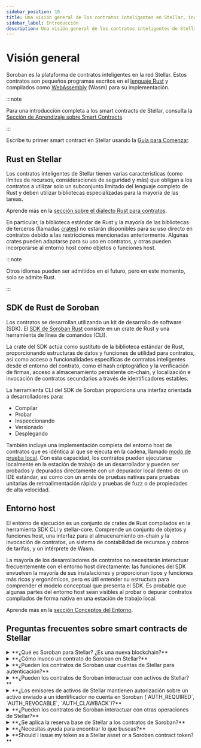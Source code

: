 ```yaml
---
sidebar_position: 10
title: Una visión general de los contratos inteligentes en Stellar, incluyendo el SDK de Rust y preguntas frecuentes
sidebar_label: Introducción
description: Una visión general de los contratos inteligentes de Stellar, incluyendo información sobre el SDK de Rust de Soroban, el entorno de host, y respuestas a preguntas generales que se hacen comúnmente.
---
```


# Visión general

Soroban es la plataforma de contratos inteligentes en la red Stellar. Estos contratos son pequeños programas escritos en el [lenguaje Rust](https://www.rust-lang.org/) y compilados como [WebAssembly](https://webassembly.org/) (Wasm) para su implementación.

:::note

Para una introducción completa a los smart contracts de Stellar, consulta la [Sección de Aprendizaje sobre Smart Contracts](../../learn/fundamentals/contract-development/overview.mdx).

:::

Escribe tu primer smart contract en Stellar usando la [Guía para Comenzar](./getting-started/setup.mdx).

## Rust en Stellar

Los contratos inteligentes de Stellar tienen varias características (como límites de recursos, consideraciones de seguridad y más) que obligan a los contratos a utilizar solo un subconjunto limitado del lenguaje completo de Rust y deben utilizar bibliotecas especializadas para la mayoría de las tareas.

Aprende más en la [sección sobre el dialecto Rust para contratos](../../learn/fundamentals/contract-development/rust-dialect.mdx).

En particular, la biblioteca estándar de Rust y la mayoría de las bibliotecas de terceros (llamadas [crates](../../learn/migrate/evm/solidity-and-rust-advanced-concepts#crates)) no estarán disponibles para su uso directo en contratos debido a las restricciones mencionadas anteriormente. Algunas crates pueden adaptarse para su uso en contratos, y otras pueden incorporarse al entorno host como objetos o funciones host.

:::note

Otros idiomas pueden ser admitidos en el futuro, pero en este momento, solo se admite Rust.

:::

## SDK de Rust de Soroban

Los contratos se desarrollan utilizando un kit de desarrollo de software (SDK). El [SDK de Soroban Rust](../../tools/sdks/contract-sdks.mdx#soroban-rust-sdk) consiste en un crate de Rust y una herramienta de línea de comandos (CLI).

La crate del SDK actúa como sustituto de la biblioteca estándar de Rust, proporcionando estructuras de datos y funciones de utilidad para contratos, así como acceso a funcionalidades específicas de contratos inteligentes desde el entorno del contrato, como el hash criptográfico y la verificación de firmas, acceso a almacenamiento persistente on-chain, y localización e invocación de contratos secundarios a través de identificadores estables.

La herramienta CLI del SDK de Soroban proporciona una interfaz orientada a desarrolladores para:

- Compilar
- Probar
- Inspeccionando
- Versionado
- Desplegando

También incluye una implementación completa del entorno host de contratos que es idéntica al que se ejecuta en la cadena, llamado [modo de prueba local](/docs/learn/fundamentals/contract-development/errors-and-debugging/debugging#local-testing-mode). Con esta capacidad, los contratos pueden ejecutarse localmente en la estación de trabajo de un desarrollador y pueden ser probados y depurados directamente con un depurador local dentro de un IDE estándar, así como con un arnés de pruebas nativas para pruebas unitarias de retroalimentación rápida y pruebas de fuzz o de propiedades de alta velocidad.

## Entorno host

El entorno de ejecución es un conjunto de crates de Rust compilados en la herramienta SDK CLI y stellar-core. Comprende un conjunto de objetos y funciones host, una interfaz para el almacenamiento on-chain y la invocación de contratos, un sistema de contabilidad de recursos y cobros de tarifas, y un intérprete de Wasm.

La mayoría de los desarrolladores de contratos no necesitarán interactuar frecuentemente con el entorno host directamente: las funciones del SDK envuelven la mayoría de sus instalaciones y proporcionan tipos y funciones más ricos y ergonómicos, pero es útil entender su estructura para comprender el modelo conceptual que presenta el SDK. Es probable que algunas partes del entorno host sean visibles al probar o depurar contratos compilados de forma nativa en una estación de trabajo local.

Aprende más en la [sección Conceptos del Entorno](../../learn/fundamentals/contract-development/environment-concepts.mdx).

## Preguntas frecuentes sobre smart contracts de Stellar

<!-- prettier-ignore-start -->

<details>
  <summary>
   **¿Qué es Soroban para Stellar? ¿Es una nueva blockchain?**
  </summary>
  Soroban no es una nueva blockchain. Soroban es una plataforma de contratos inteligentes
  integrada en la blockchain Stellar existente. Es una función aditiva
  que vive junto a las operaciones existentes de Stellar
  y no las reemplaza.
</details>
<details>
  <summary>
   **¿Cómo invoco un contrato de Soroban en Stellar?**
  </summary>
  Invoca un contrato de Soroban enviando una transacción que contenga la nueva
  operación:
  [`InvokeHostFunctionOp`](../../learn/fundamentals/transactions/list-of-operations.mdx#invoke-host-function).
</details>
<details>
  <summary>
    **¿Pueden los contratos de Soroban usar cuentas de Stellar para autenticación?​**
  </summary>
  Sí. Las cuentas de Stellar se comparten con Soroban. Los contratos inteligentes tienen acceso a la configuración del firmante de la cuenta de Stellar y conocen la cuenta fuente que los invocó directamente en una transacción. Consulta la [sección de Autorización](../../learn/fundamentals/contract-development/authorization.mdx) para obtener más información.
</details>
<details>
  <summary>
   **¿Pueden los contratos de Soroban interactuar con activos de Stellar?​**
  </summary>
  Sí. Soroban contiene un [Contrato de Activos Stellar](../../tokens/stellar-asset-contract.mdx) integrado que puede interactuar con
  líneas de confianza clásicas.
</details>
<details>
  <summary>
    **¿Los emisores de activos de Stellar mantienen autorización sobre un activo enviado a
    un identificador no cuenta en Soroban (`AUTH_REQUIRED`, `AUTH_REVOCABLE`,
    `AUTH_CLAWBACK`)​?**
  </summary>
  Sí. Los emisores retienen el mismo nivel de control en Soroban que tienen
  regularmente. Esta funcionalidad es accesible a través de un conjunto de funciones de administración
  (clawback, set_auth) en el Contrato de Activos Stellar integrado.
</details>
<details>
  <summary>
    **¿Pueden los contratos de Soroban interactuar con otras operaciones de Stellar?​**
  </summary>
  No. Aparte de las interacciones con cuentas y activos mencionadas anteriormente. Esto
  significa que los contratos de Soroban no pueden interactuar con el SDEX, saldos reclamables o patrocinadores.
</details>
<details>
  <summary>
    **¿Se aplica la reserva base de Stellar a los contratos de Soroban?​**
  </summary>
  No. Soroban tiene una [estructura de tarifas](../../learn/fundamentals/fees-resource-limits-metering.mdx) diferente, y
  las entradas de libro que son asignadas por los contratos de Soroban no se suman al
  saldo mínimo requerido de una cuenta.
</details>
<details>
  <summary>
   **¿Necesitas ayuda para encontrar lo que buscas?​**
  </summary>
  Pregunta en los canales de Desarrolladores en el [Discord de Desarrolladores Stellar](https://discord.gg/stellardev).
</details>
<details>
  <summary>
    **Should I issue my token as a Stellar asset or a Soroban contract token?​**
  </summary>
  To the greatest extent possible, we recommend issuing tokens as Stellar
  assets. Estos tokens se beneficiarán de ser interoperables con las herramientas existentes en el ecosistema Stellar y son más eficientes porque el
  Contrato de Activos Stellar está integrado en el host. Lee más en la [Descripción general de los tokens](../../tokens/README.mdx).
</details>
<!-- prettier-ignore-end -->
